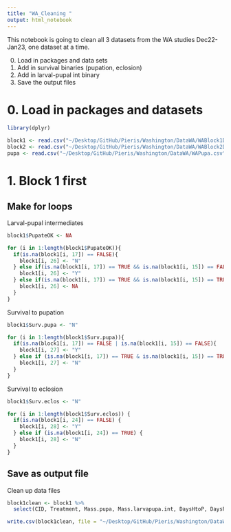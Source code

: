 ```yaml
---
title: "WA_Cleaning "
output: html_notebook
---
```


This notebook is going to clean all 3 datasets from the WA studies Dec22-Jan23, one dataset at a time. 

0. Load in packages and data sets 
1. Add in survival binaries (pupation, eclosion)
2. Add in larval-pupal int binary 
3. Save the output files 

# 0. Load in packages and datasets

```r
library(dplyr)
```

```r
block1 <- read.csv("~/Desktop/GitHub/Pieris/Washington/DataWA/WABlock1Dev.csv", header = TRUE)
block2 <- read.csv("~/Desktop/GitHub/Pieris/Washington/DataWA/WABlock2Dev.csv", header = TRUE)
pupa <- read.csv("~/Desktop/GitHub/Pieris/Washington/DataWA/WAPupa.csv", header = TRUE)
```

# 1. Block 1 first 

## Make for loops 

Larval-pupal intermediates

```r
block1$PupateOK <- NA
```

```r
for (i in 1:length(block1$PupateOK)){
  if(is.na(block1[i, 17]) == FALSE){
    block1[i, 26] <- "N"
  } else if(is.na(block1[i, 17]) == TRUE && is.na(block1[i, 15]) == FALSE){
    block1[i, 26] <- "Y"
  } else if(is.na(block1[i, 17]) == TRUE && is.na(block1[i, 15]) == TRUE){
    block1[i, 26] <- NA
  }
}
```

Survival to pupation

```r
block1$Surv.pupa <- "N"
```

```r
for (i in 1:length(block1$Surv.pupa)){
  if(is.na(block1[i, 17]) == FALSE | is.na(block1[i, 15]) == FALSE){
    block1[i, 27] <- "Y"
  } else if (is.na(block1[i, 17]) == TRUE & is.na(block1[i, 15]) == TRUE){
    block1[i, 27] <- "N"
  }
}
```

Survival to eclosion

```r
block1$Surv.eclos <- "N"
```

```r
for (i in 1:length(block1$Surv.eclos)) {
  if(is.na(block1[i, 24]) == FALSE) {
    block1[i, 28] <- "Y"
  } else if (is.na(block1[i, 24]) == TRUE) {
    block1[i, 28] <- "N"
  }
}
```

## Save as output file 

Clean up data files 

```r
block1clean <- block1 %>%
  select(CID, Treatment, Mass.pupa, Mass.larvapupa.int, DaysHtoP, DaysPtoE, PupateOK, Surv.pupa, Surv.eclos)
```

```r
write.csv(block1clean, file = "~/Desktop/GitHub/Pieris/Washington/DataWA/CleanedBlock1.csv")
```



